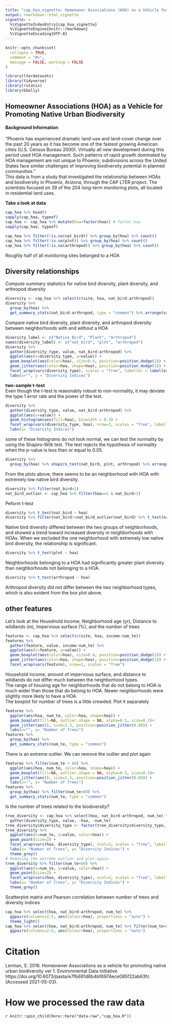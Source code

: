 ```yaml
---
title: "cap_hoa_vignette: Homeowner Associations (HOA) as a Vehicle for Promoting Native Urban Biodiversity (Central Arizona–Phoenix LTER)"
output: rmarkdown::html_vignette
vignette: >
  %\VignetteIndexEntry{cap_hoa_vignette}
  %\VignetteEngine{knitr::rmarkdown}
  %\VignetteEncoding{UTF-8}
---
```


```r
knitr::opts_chunk$set(
  collapse = TRUE,
  comment = "#>", 
  message = FALSE, warning = FALSE
)
```

```r
library(lterdatasets)
library(tidyverse)
library(rstatix)
library(GGally)
```

## Homeowner Associations (HOA) as a Vehicle for Promoting Native Urban Biodiversity

#### Background Information
"Phoenix has experienced dramatic land-use and land-cover change over the past 20 years as it has become one of the fastest growing American cities (U.S. Census Bureau 2000). Virtually all new development during this period used HOA management. Such patterns of rapid growth dominated by HOA management are not unique to Phoenix; subdivisions across the United States face similar challenges of improving biodiversity potential in planned communities." \
This data is from a study that investigated the relationship between HOAs and biodiversity in Phoenix, Arizona, through the CAP LTER project. The scientists focused on 39 of the 204 long-term monitoring plots, all located in residential land uses. \

**Take a look at data**
```r
cap_hoa %>% head()
sapply(cap_hoa, typeof)
cap_hoa <- cap_hoa %>% mutate(hoa=factor(hoa)) # factor hoa
sapply(cap_hoa, typeof)
```
```r
cap_hoa %>% filter(!is.na(nat_bird)) %>% group_by(hoa) %>% count()
cap_hoa %>% filter(!is.na(plnt)) %>% group_by(hoa) %>% count()
cap_hoa %>% filter(!is.na(arthropod)) %>% group_by(hoa) %>% count()
```
Roughly half of all monitoring sites belonged to a HOA \
 

## Diversity relationships 

Compute summary statistics for native bird diversity, plant diversity, and arthropod diversity
```r
diversity <- cap_hoa %>% select(c(site, hoa, nat_bird:arthropod))
diversity %>%
  group_by(hoa) %>%
  get_summary_stats(nat_bird:arthropod, type = "common") %>% arrange(variable)
```
Compare native bird diversity, plant diversity, and arthropod diversity between neighborhoods with and without a HOA \
```r
diversity_label <- c("Native Bird", "Plant", "Arthropod")
names(diversity_label) <- c("nat_bird", "plnt", "arthropod")
diversity %>% 
  gather(diversity_type, value, nat_bird:arthropod) %>%
  ggplot(aes(x=diversity_type, y=value)) +
  geom_boxplot(aes(color=hoa), size=0.4, position=position_dodge(1)) +
  geom_jitter(aes(color=hoa, shape=hoa), position=position_dodge(1)) +
  facet_wrap(vars(diversity_type), scales = "free", labeller = labeller(diversity_type =diversity_label)) +
  labs(x="", y = "Diversity Indices")
```

**two-sample t-test** \
Even though the t-test is reasonably robust to non-normality, it may deviate the type 1 error rate and the power of the test. \
```r
diversity %>%
  gather(diversity_type, value, nat_bird:arthropod) %>%
  ggplot(aes(x=value)) +
  geom_histogram(aes(fill=hoa), binwidth = 0.3) +
  facet_wrap(vars(diversity_type, hoa), nrow=3, scales = "free", labeller = labeller(diversity_type =diversity_label)) +
  labs(x= "Diversity Indices")
```
some of these histograms do not look normal, we can test the normality by using the Shapiro-Wilk test. The test rejects the hypothesis of normality when the p-value is less than or equal to 0.05. \
```r
diversity %>% 
  group_by(hoa) %>% shapiro_test(nat_bird, plnt, arthropod) %>% arrange(variable)
```
From the plots above, there seems to be an neighborhood with HOA with extremely low native bird diversity. \
```r
diversity %>% filter(nat_bird<1) 
nat_bird_outlier <- cap_hoa %>% filter(hoa==1 & nat_bird<1) 
```

Peform t-test 
```r
diversity %>% t_test(nat_bird ~ hoa)
diversity %>% filter(nat_bird!=nat_bird_outlier$nat_bird) %>% t_test(nat_bird ~ hoa)
```
Native bird diversity differed between the two groups of neighborhoods, and showed a trend toward increased diversity in neighborhoods with HOAs. When we excluded the one neighborhood with extremely low native bird diversity, the relationship is significant. \

```r
diversity %>% t_test(plnt ~ hoa)
```
Neighborhoods belonging to a HOA had significantly greater plant diversity than neighborhoods not belonging to a HOA. \
```r
diversity %>% t_test(arthropod ~ hoa)
```
Arthropod diversity did not differ between the two neighborhood types, which is also evident from the box plot above.


## other features
Let's look at the Household income, Neighborhood age (yr), Distance to wildlands (m), Impervious surface (%), and the number of trees \
```r
features <- cap_hoa %>% select(c(site, hoa, income:num_te))
features %>%
  gather(feature, value, income:num_te) %>%
  ggplot(aes(x=feature, y=value)) +
  geom_boxplot(aes(color=hoa), size=0.4, position=position_dodge(1)) +
  geom_jitter(aes(color=hoa, shape=hoa), position=position_dodge(1)) +
  facet_wrap(vars(feature), nrow=1, scales = "free")
```
Household income, amount of impervious surface, and distance to wildlands do not differ much between the neighborhood types. \
The range of housing age for neighborhoods that do not belong to HOA is much wider than those that do belong to HOA. Newer neighborhoods were slightly more likely to have a HOA. \
The boxplot for number of trees is a little crowded. Plot it separately \
```r
features %>% 
  ggplot(aes(hoa, num_te, color=hoa, shape=hoa)) + 
  geom_boxplot(fill=NA, outlier.shape = NA, alpha=0.5, size=0.2)+
  geom_jitter(aes(), size=1.3, position=position_jitter(0.08)) +
  labs(x="", y= "Number of Trees")
features %>%
  group_by(hoa) %>%
  get_summary_stats(num_te, type = "common")
```
There is an extreme outlier. We can remove the outlier and plot again
```r
features %>% filter(num_te < 60) %>%
  ggplot(aes(hoa, num_te, color=hoa, shape=hoa)) + 
  geom_boxplot(fill=NA, outlier.shape = NA, alpha=0.5, size=0.2)+
  geom_jitter(aes(), size=1.3, position=position_jitter(0.08)) +
  labs(x="", y= "Number of Trees")
features %>%
  group_by(hoa) %>% filter(num_te<60) %>%
  get_summary_stats(num_te, type = "common")
```

Is the number of trees related to the biodiversity? \
```r
tree_diversity <- cap_hoa %>% select(hoa, nat_bird:arthropod, num_te) %>% 
  gather(diversity_type, value, -hoa, -num_te) 
tree_diversity$diversity_type <- factor(tree_diversity$diversity_type, c("nat_bird", "plnt", "arthropod"))
tree_diversity %>%
  ggplot(aes(x=num_te, y=value, color=hoa)) +
  geom_point(size=2) +
  facet_wrap(vars(hoa, diversity_type), ncol=3, scales = "free", labeller = labeller(diversity_type =diversity_label)) +
  labs(x= "Number of Trees", y= "Diversity Indices") +
  theme_grey()
# Removing the extreme outlier and plot again
tree_diversity %>% filter(num_te<60) %>% 
  ggplot(aes(x=num_te, y=value, color=hoa)) +
  geom_point(size=2) +
  facet_wrap(vars(hoa, diversity_type), ncol=3, scales = "free", labeller = labeller(diversity_type =diversity_label)) +
  labs(x= "Number of Trees", y= "Diversity Indices") +
  theme_grey()
```

Scatterplot matrix and Pearson correlation between number of trees and diversity indices
```r
cap_hoa %>% select(hoa, nat_bird:arthropod, num_te) %>%
  ggpairs(columns=2:5, aes(colour=hoa), proportions = "auto") +
  theme_light()
cap_hoa %>% select(hoa, nat_bird:arthropod, num_te) %>% filter(num_te<60) %>%
  ggpairs(columns=2:5, aes(colour=hoa), proportions = "auto")
```



# Citation

Lerman, S. 2016. Homeowner Associations as a vehicle for promoting native urban biodiversity ver 1. Environmental Data Initiative. https://doi.org/10.6073/pasta/e7fb691d6b4bf6974ece085f22ab63fc (Accessed 2021-05-03).


# How we processed the raw data

`r knitr::spin_child(here::here("data-raw","cap_hoa.R"))`
